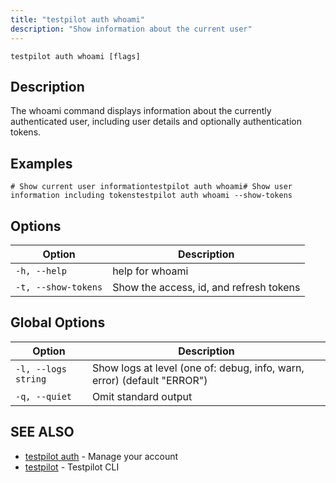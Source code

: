 ```yaml
---
title: "testpilot auth whoami"
description: "Show information about the current user"
---
```


```
testpilot auth whoami [flags]
```

## Description[​](#description "Direct link to Description")

The whoami command displays information about the currently authenticated user, including user
details and optionally authentication tokens.

## Examples[​](#examples "Direct link to Examples")

```
# Show current user informationtestpilot auth whoami# Show user information including tokenstestpilot auth whoami --show-tokens
```

## Options[​](#options "Direct link to Options")

| Option              | Description                             |
| ------------------- | --------------------------------------- |
| `-h, --help`        | help for whoami                         |
| `-t, --show-tokens` | Show the access, id, and refresh tokens |

## Global Options[​](#global-options "Direct link to Global Options")

| Option              | Description                                                             |
| ------------------- | ----------------------------------------------------------------------- |
| `-l, --logs string` | Show logs at level (one of: debug, info, warn, error) (default "ERROR") |
| `-q, --quiet`       | Omit standard output                                                    |

## SEE ALSO[​](#see-also "Direct link to SEE ALSO")

- [testpilot auth](/testpilot/reference/cli/testpilot_auth) - Manage your account
- [testpilot](/testpilot/reference/cli/testpilot) - Testpilot CLI
